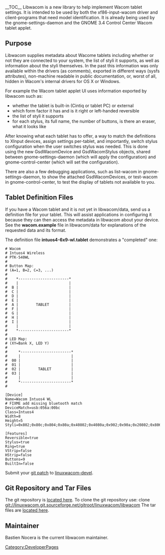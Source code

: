 __TOC__
Libwacom is a new library to help implement Wacom tablet settings.  It is intended to be used by both the xf86-input-wacom driver and client-programs that need model identification. It is already being used by the gnome-settings-daemon and the GNOME 3.4 Control Center Wacom tablet applet.

== Purpose ==
Libwacom supplies metadata about Wacome tablets including whether or not they are connected to your system, the list of styli it supports, as well as information about the styli themselves.  In the past this information was only available within the drivers (as comments), exported in different ways (sysfs attributes), non-machine readable in public documentation, or, worst of all, hidden in Wacom's internal drivers for OS X or Windows.

For example the Wacom tablet applet UI uses information exported by libwacom such as:
* whether the tablet is built-in (Cintiq or tablet PC) or external
* which form factor it has and is it right or left-handed reversible
* the list of styli it supports
* for each stylus, its full name, the number of buttons, is there an eraser, what it looks like

After knowing what each tablet has to offer, a way to match the definitions to XInput devices, assign settings per-tablet, and importantly, switch stylus configuration when the user switches stylus was needed. This is done using the new GsdWacomDevice and GsdWacomStylus objects, shared between gnome-settings-daemon (which will apply the configuration) and gnome-control-center (which will set the configuration).

There are also a few debugging applications, such as list-wacom in gnome-settings-daemon, to show the attached GsdWacomDevices, or test-wacom in gnome-control-center, to test the display of tablets not available to you.

== Tablet Definition Files ==
If you have a Wacom tablet and it is not yet in libwacom/data, send us a definition file for your tablet.  This will assist applications in configuring it because they can then access the metadata in libwacom about your device.  See the '''wacom.example''' file in libwacom/data for explanations of the requested data and its format.

The definition file '''intuos4-6x9-wl.tablet''' demonstrates a "completed" one:
<pre>
# Wacom
# Intuos4 Wireless
# PTK-540WL
#
# Button Map:
# (A=1, B=2, C=3, ...)
#
#    *-----------------------*
#    |                       |
#  B |                       |
#  C |                       |
#  D |                       |
#  E |                       |
#  A |        TABLET         |
#  F |                       |
#  G |                       |
#  H |                       |
#  I |                       |
#    |                       |
#    *-----------------------*
#
# LED Map:
# (XY=Bank X, LED Y)
#
#     *-----------------------*
#     |                       |
#  00 |                       |
#  01 |                       |
#  02 |        TABLET         |
#  03 |                       |
#     |                       |
#     *-----------------------*
#

[Device]
Name=Wacom Intuos4 WL
# FIXME add missing bluetooth match
DeviceMatch=usb:056a:00bc
Class=Intuos4
Width=8
Height=5
Styli=0x802;0x80c;0x804;0x80a;0x40802;0x4080a;0x902;0x90a;0x20802;0x806;

[Features]
Reversible=true
Stylus=true
Ring=true
VStrip=false
HStrip=false
Buttons=9
BuiltIn=false
</pre>

Submit your [[Submitting Patches|git patch]] to [https://lists.sourceforge.net/lists/listinfo/linuxwacom-devel linuxwacom-devel].

== Git Repository and Tar Files ==
The git repository is [http://linuxwacom.git.sourceforge.net/git/gitweb.cgi?p=linuxwacom/libwacom;a=summary located here].
To clone the git repository use:  clone git://linuxwacom.git.sourceforge.net/gitroot/linuxwacom/libwacom
The tar files are [http://sourceforge.net/projects/linuxwacom/files/libwacom/ located here].

== Maintainer ==
Bastien Nocera is the current libwacom maintainer.

[[Category:DeveloperPages]]